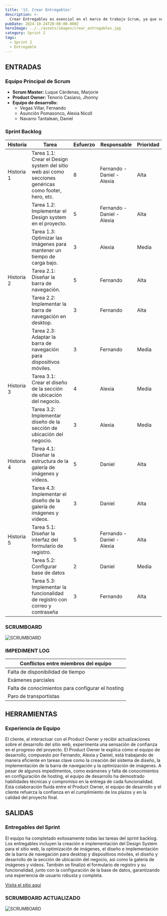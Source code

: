 ```yaml
---
title: '13. Crear Entregables'
description: >-
  Crear Entregables es esencial en el marco de trabajo Scrum, ya que se enfoca en la producción de incrementos funcionales y listos para su entrega al final de cada sprint. Estos entregables son el resultado de las historias de usuario completadas y las tareas asociadas, proporcionando valor tangible al cliente y retroalimentación temprana para posibles ajustes en el siguiente sprint.
pubDate: 2024-10-24T20:00:00.000Z
heroImage: ../../assets/images/crear_entregables.jpg
category: Sprint 2
tags:
  - Sprint 2
  - Entregable
---
```


## ENTRADAS

### Equipo Principal de Scrum

- **Scrum Master:** Luque Cárdenas, Marjorie
- **Product Owner:** Tenorio Casiano, Jhonny
- **Equipo de desarrollo:**
  <ul style={{ listStyleType: 'circle', paddingLeft: '20px' }}>
  	<li>Vegas Villar, Fernando</li>
  	<li>Asunción Pomasonco, Alexia Nicoll</li>
  	<li>Navarro Tantalean, Daniel</li>
  </ul>

### Sprint Backlog

| **Historia** | **Tarea**                                                                                            | **Esfuerzo** | **Responsable**            | **Prioridad** |
| ------------ | ---------------------------------------------------------------------------------------------------- | ------------ | -------------------------- | ------------- |
| Historia 1   | Tarea 1.1: Crear el Design system del sitio web así como secciones genéricas como footer, hero, etc. | 8            | Fernando - Daniel - Alexia | Alta          |
|              | Tarea 1.2: Implementar el Design system en el proyecto.                                              | 5            | Fernando - Daniel - Alexia | Alta          |
|              | Tarea 1.3: Optimizar las imágenes para mantener un tiempo de carga bajo.                             | 3            | Alexia                     | Media         |
| Historia 2   | Tarea 2.1: Diseñar la barra de navegación.                                                           | 5            | Fernando                   | Alta          |
|              | Tarea 2.2: Implementar la barra de navegación en desktop.                                            | 3            | Fernando                   | Alta          |
|              | Tarea 2.3: Adaptar la barra de navegación para dispositivos móviles.                                 | 3            | Fernando                   | Media         |
| Historia 3   | Tarea 3.1: Crear el diseño de la sección de ubicación del negocio.                                   | 4            | Alexia                     | Media         |
|              | Tarea 3.2: Implementar diseño de la sección de ubicación del negocio.                                | 3            | Alexia                     | Media         |
| Historia 4   | Tarea 4.1: Diseñar la estructura de la galería de imágenes y vídeos.                                 | 5            | Daniel                     | Alta          |
|              | Tarea 4.3: Implementar el diseño de la galería de imágenes y videos.                                 | 3            | Daniel                     | Alta          |
| Historia 5   | Tarea 5.1: Diseñar la interfaz del formulario de registro.                                           | 5            | Fernando - Daniel - Alexia | Alta          |
|              | Tarea 5.2: Configurar base de datos                                                                  | 2            | Daniel                     | Media         |
|              | Tarea 5.3: Implementar la funcionalidad de registro con correo y contraseña                          | 3            | Fernando                   | Alta          |

### SCRUMBOARD

![SCRUMBOARD](../../assets/images/SCRUMBOARD.jpeg)

### IMPEDIMENT LOG

| Conflictos entre miembros del equipo              |
| ------------------------------------------------- |
| Falta de disponibilidad de tiempo                 |
| Exámenes parciales                                |
| Falta de conocimientos para configurar el hosting |
| Paro de transportistas                            |

## HERRAMIENTAS

### Experiencia de Equipo

El cliente, al interactuar con el Product Owner y recibir actualizaciones sobre el desarrollo del sitio web, experimenta una sensación de confianza en el progreso del proyecto. El Product Owner le explica cómo el equipo de desarrollo, compuesto por Fernando, Alexia y Daniel, está trabajando de manera eficiente en tareas clave como la creación del sistema de diseño, la implementación de la barra de navegación y la optimización de imágenes. A pesar de algunos impedimentos, como exámenes y falta de conocimientos en configuración de hosting, el equipo de desarrollo ha demostrado habilidades técnicas y compromiso en la entrega de cada funcionalidad. Esta colaboración fluida entre el Product Owner, el equipo de desarrollo y el cliente refuerza la confianza en el cumplimiento de los plazos y en la calidad del proyecto final.

## SALIDAS

### Entregables del Sprint

El equipo ha completado exitosamente todas las tareas del sprint backlog. Los entregables incluyen la creación e implementación del Design System para el sitio web, la optimización de imágenes, el diseño e implementación de la barra de navegación para desktop y dispositivos móviles, el diseño y desarrollo de la sección de ubicación del negocio, así como la galería de imágenes y videos. También se finalizó el formulario de registro y su funcionalidad, junto con la configuración de la base de datos, garantizando una experiencia de usuario robusta y completa.

[Visita el sitio aquí](https://lienzolima.com/home)

### SCRUMBOARD ACTUALIZADO

![SCRUMBOARD](../../assets/images/actualizado.jpeg)
